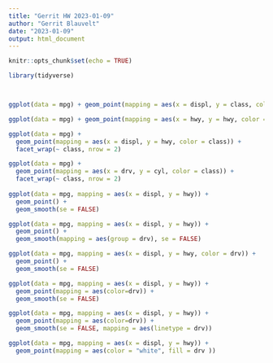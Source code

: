 ```yaml
---
title: "Gerrit HW 2023-01-09"
author: "Gerrit Blauvelt"
date: "2023-01-09"
output: html_document
---
```


```r
knitr::opts_chunk$set(echo = TRUE)
```

```r
library(tidyverse)



ggplot(data = mpg) + geom_point(mapping = aes(x = displ, y = class, color=hwy, shape = drv))

ggplot(data = mpg) + geom_point(mapping = aes(x = hwy, y = hwy, color = class, shape = class, stroke = year))

ggplot(data = mpg) +
  geom_point(mapping = aes(x = displ, y = hwy, color = class)) +
  facet_wrap(~ class, nrow = 2)

ggplot(data = mpg) +
  geom_point(mapping = aes(x = drv, y = cyl, color = class)) +
  facet_wrap(~ class, nrow = 2)
             
ggplot(data = mpg, mapping = aes(x = displ, y = hwy)) + 
  geom_point() + 
  geom_smooth(se = FALSE)

ggplot(data = mpg, mapping = aes(x = displ, y = hwy)) + 
  geom_point() + 
  geom_smooth(mapping = aes(group = drv), se = FALSE)

ggplot(data = mpg, mapping = aes(x = displ, y = hwy, color = drv)) + 
  geom_point() + 
  geom_smooth(se = FALSE)

ggplot(data = mpg, mapping = aes(x = displ, y = hwy)) + 
  geom_point(mapping = aes(color=drv)) + 
  geom_smooth(se = FALSE)

ggplot(data = mpg, mapping = aes(x = displ, y = hwy)) + 
  geom_point(mapping = aes(color=drv)) + 
  geom_smooth(se = FALSE, mapping = aes(linetype = drv))

ggplot(data = mpg, mapping = aes(x = displ, y = hwy)) + 
  geom_point(mapping = aes(color = "white", fill = drv ))




             
``` 